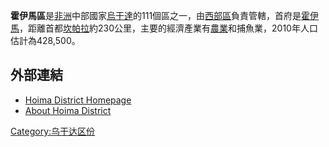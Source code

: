 {{Infobox settlement
|name=霍伊馬區
|settlement_type=
|native_name      =
|nickname           = 
|image_skyline      
|image_size          = 
|image_caption       =
|image_flag         = 
|image_seal         =
|image_map          = Hoima District Uganda.png
|map_caption        = 
|coordinates_region   = UG
|subdivision_type1  = 國家
|subdivision_name1  = {{flag|Uganda}}
|subdivision_type2  = 地理區
|subdivision_name2  = [[西部區_(烏干達)|西部區]]
|subdivision_type3  = 首府
|subdivision_name3 = [[霍伊馬|霍伊馬]]
|subdivision_type4 = 
|subdivision_name4 = 
|leader_title       =
|leader_name        =
|established_title  =
|established_date   = 
|area_magnitude     = 
|area_total_km2         =  
|area_land_km2          = 
|area_water_km2         = 
|population_as_of   = 2010估計
|population_note    = 
|population_total   =428500
|population_metro   = 
|population_density_km2 = 
|timezone           =[[東非時間|東非時間]]
|utc_offset         = +3
|timezone_DST       = 
|utc_offset_DST     = 
|latd=01|latm=25|lats=|latNS=N
|longd=31|longm=05|longs=|longEW=E
|elevation_m          = 
|blank_name             =
|blank_info             =
|website            = [http://www.hoima.go.ug]
|footnotes          = 
}}

'''霍伊馬區'''是[[非洲|非洲]]中部國家[[烏干達|烏干達]]的111個區之一，由[[西部區_(烏干達)|西部區]]負責管轄，首府是[[霍伊馬|霍伊馬]]，距離首都[[坎帕拉|坎帕拉]]約230公里，主要的經濟產業有[[農業|農業]]和捕魚業，2010年人口估計為428,500。

==外部連結==
*[http://www.hoima.go.ug Hoima District Homepage]
*[http://www.ugandatravelguide.com/hoima-district.html About Hoima District]

{{coord|01|25|N|31|05|E|region:UG_type:adm1st|display=title}}

{{Uganda-stub}}
{{烏干達行政區劃}}

[[Category:乌干达区份|Category:乌干达区份]]